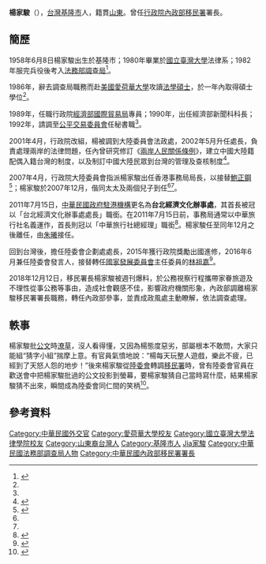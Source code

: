{{Infobox_officeholder
| name           = 楊家駿
| image name     = 台灣陸委會企劃處處長楊家駿.jpg
| width          = 300px
| now            = {{ROC}}[[行政院|行政院]][[中華民國內政部|內政部]]<br/>[[移民署|移民署]]署長
| period         = 2017年7月16日－2018年12月12日
| Sex            = 男
| different name = 
| party          = 
| Native place   = [[山東|山東]]
| date of birth  = 1958年6月8日
| place of birth = {{ROC}}[[臺灣|臺灣]][[基隆|基隆]]
| date of death  = 
| place of death = 
| religion       = 
| spouse         = 
| relatives      = 
| educate        = 
*[[美國|美國]][[愛荷華大學|愛荷華大學]]法學碩士
*[[國立臺灣大學|國立臺灣大學]]法學學士
| past           = 
*2018年12月12日：內政部參事
*2017年7月16日至2018年12月12日：移民署署長
*2016年5月20日至2017年7月：移民署副署長
*2016年2月：行政院大陸委員會發言人
*2007年12月至2011年12月：行政院大陸委員會香港事務局局長
*2002年5月至2007年12月：行政院大陸委員會法政處處長
*1992年至2002年：行政院公平交易委員會秘書
*1990年至1992年：行政院[[中華民國經濟部|經濟部]]新聞科科長
*1989年至1989年：行政院經濟部國際貿易局專員
| work           =
}}
'''楊家駿'''（{{bd|1958年|6月8日|||catIdx=Yang楊}}），[[台灣|台灣]][[基隆市|基隆市]]人，籍貫[[山東|山東]]。曾任[[行政院|行政院]][[中華民國內政部|內政部]][[移民署|移民署]]署長。

==簡歷==
1958年6月8日楊家駿出生於基隆市；1980年畢業於[[國立臺灣大學|國立臺灣大學]]法律系；1982年服完兵役後考入[[中華民國法務部|法務部]][[法務部調查局|調查局]]<ref name=ASIAWEEK>{{cite news |title=專訪：中華旅行社總經理楊家駿 |work=亞洲週刊 |date=2008-03-16 |accessdate=2008-08-18}}</ref>。

1986年，辭去調查局職務而赴[[美國|美國]][[愛荷華大學|愛荷華大學]]攻讀[[法學碩士|法學碩士]]，於一年內取得碩士學位<ref name=ASIAWEEK/>。

1989年，任職行政院[[中華民國經濟部|經濟部]][[經濟部國際貿易局|國際貿易局]]專員；1990年，出任經濟部新聞科科長；1992年，請調至[[公平交易委員會|公平交易委員會]]任秘書職<ref name=ASIAWEEK/>。

2001年4月，行政院改組，楊被調到大陸委員會法政處，2002年5月升任處長，負責處理兩岸的法律問題，任內曾研究修訂《[[兩岸人民關係條例|兩岸人民關係條例]]》，建立中國大陸籍配偶入籍台灣的制度，以及制訂中國大陸民眾到台灣的管理及查核制度<ref name=chinareviewnews>{{cite news |url=http://www.chinareviewnews.com/doc/1005/2/6/3/100526321.html?coluid=7&kindid=0&docid=100526321 |title=新任台灣駐港代表楊家駿簽證獲批　將來港履新 |work=中國評論新聞網 |date=2007-12-26 |accessdate=2008-08-18 |archive-date=2019-06-05 |archive-url=https://web.archive.org/web/20190605070830/http://www.chinareviewnews.com/doc/1005/2/6/3/100526321.html?coluid=7&kindid=0&docid=100526321 |dead-url=no }}</ref>。

2007年4月，行政院大陸委員會指派楊家駿出任香港事務局局長，以接替[[鮑正鋼|鮑正鋼]]<ref>{{cite news |url=http://tw.people.com.cn/BIG5/14812/14875/5686905.html |title=楊家駿將任"駐港代表" 鮑正鋼將返回"陸委會" |work=人民網 |date=2007-04-29 |accessdate=2008-08-18 |archive-date=2016-03-04 |archive-url=https://web.archive.org/web/20160304114249/http://tw.people.com.cn/BIG5/14812/14875/5686905.html |dead-url=no }}</ref>；楊家駿於2007年12月，偕同太太及兩個兒子到任<ref name=ASIAWEEK/><ref name=chinareviewnews/>。

2011年7月15日，[[大陸委員會香港辦事處|中華民國政府駐港機構]]更名為'''台北經濟文化辦事處'''，其首長被冠以「台北經濟文化辦事處處長」職銜。在2011年7月15日前，事務局通常以中華旅行社名義運作，首長則冠以「中華旅行社總經理」職銜<ref>{{cite news|url=http://news.rti.org.tw/index_newsContent.aspx?nid=305581|title=我駐港澳機構地位提升 港澳即將來台設處|publisher=中央廣播電台|date=2011-07-04|deadurl=yes|archiveurl=https://web.archive.org/web/20131004220138/http://news.rti.org.tw/index_newsContent.aspx?nid=305581|archivedate=2013-10-04}}</ref>。楊家駿任至同年12月之後離任，由[[朱曦|朱曦]]接任。

回到台灣後，擔任陸委會企劃處處長，2015年獲行政院獎勵出國進修，2016年6月兼任陸委會發言人，接替轉任[[國家發展委員會|國家發展委員會]]主任委員的[[林祖嘉|林祖嘉]]<ref>{{cite news|url=http://udn.com/news/story/6656/1471350-%E9%99%B8%E5%A7%94%E6%9C%83%E7%99%BC%E8%A8%80%E4%BA%BA-%E8%94%A1%E8%8B%B1%E6%96%87%E5%AD%B8%E5%BC%9F%E6%A5%8A%E5%AE%B6%E9%A7%BF%E5%85%BC%E4%BB%BB|title=陸委會發言人 蔡英文學弟楊家駿兼任|publisher=聯合報|date=2016-01-28|accessdate=2016-04-17|archive-date=2019-06-18|archive-url=https://web.archive.org/web/20190618035152/https://udn.com/news/story/6656/1471350-%E9%99%B8%E5%A7%94%E6%9C%83%E7%99%BC%E8%A8%80%E4%BA%BA-%E8%94%A1%E8%8B%B1%E6%96%87%E5%AD%B8%E5%BC%9F%E6%A5%8A%E5%AE%B6%E9%A7%BF%E5%85%BC%E4%BB%BB|dead-url=no}}</ref>。

2018年12月12日，移民署長楊家駿被週刊爆料，於公務視察行程攜帶家眷旅遊及不理性從事公務等事由，造成社會觀感不佳，影響政府機關形象，內政部調離楊家駿移民署署長職務，轉任內政部參事，並責成政風處主動瞭解，依法調查處理。

==軼事==
楊家駿批[[公文|公文]]時{{link-en|字跡|Handwriting}}[[潦草|潦草]]，沒人看得懂，又因為楊態度惡劣，部屬根本不敢問，大家只能組“猜字小組”揣摩上意。有官員氣憤地說：“楊每天玩整人遊戲，樂此不疲，已經到了天怒人怨的地步！”後來楊家駿從[[陸委會|陸委會]]轉調[[移民署|移民署]]時，曾有陸委會官員在歡送會中把楊家駿批過的公文投影到螢幕，要楊家駿猜自己當時寫什麼，結果楊家駿猜不出來，瞬間成為陸委會同仁間的笑柄<ref>{{Cite web |url=https://www.mirrormedia.mg/story/20181211inv013/ |title=【高官公費爽遊】批公文像天書部屬組猜字小組 - 鏡週刊 |access-date=2021-02-19 |archive-date=2018-12-12 |archive-url=https://web.archive.org/web/20181212194603/https://www.mirrormedia.mg/story/20181211inv013/ |dead-url=no }}</ref>。

==參考資料==
{{reflist}}

{{commons category|Jeff Yang}}

{{DEFAULTSORT:Yang楊家駿}}
[[Category:中華民國外交官|Category:中華民國外交官]]
[[Category:愛荷華大學校友|Category:愛荷華大學校友]]
[[Category:國立臺灣大學法律學院校友|Category:國立臺灣大學法律學院校友]]
[[Category:山東裔台灣人|Category:山東裔台灣人]]
[[Category:基隆市人|Category:基隆市人]]
[[Category:楊姓|Jia家駿]]
[[Category:中華民國法務部調查局人物|Category:中華民國法務部調查局人物]]
[[Category:中華民國內政部移民署署長|Category:中華民國內政部移民署署長]]